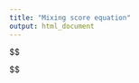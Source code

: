 ```yaml
---
title: "Mixing score equation"
output: html_document
---
```



$$
\begin{split} \text{mixing score}  & =  

1 - \frac{\bar{x} - \frac{K}{2}}{K - \frac{K}{2}}
\\

&= 

1 - 
\frac{
  \frac{
    \frac{\sum_i{
      \sum_k{
        \begin{cases}
          1 & \text{ if } n_{k}(x_i) \in x\\ 
          0 & \text{ if } n_{k}(x_i) \in y
        \end{cases}
      }
    }}{i}
    +
    \frac{\sum_j{
      \sum_k{
        \begin{cases}
          1 & \text{ if } n_{k}(y_j) \in y\\ 
          0 & \text{ if } n_{k}(y_j) \in x
        \end{cases}
      }
    }}{j}
  }{2}
  - \frac{K}{2}
}{\frac{K}{2}}

\\
&= 

2 -
2 (
  \frac{\sum_i{
    \frac{\sum_{k_x}{
      \begin{cases}
        1 & \text{ if } n_{k_x}(x_i) \in x\\ 
        0 & \text{ if } n_{k_x}(x_i) \in y
      \end{cases}
    }}{2K_x}
  }}{i}
  +
  \frac{\sum_j{
    \frac{\sum_{k_y}{
      \begin{cases}
        1 & \text{ if } n_{k_y}(y_j) \in y\\ 
        0 & \text{ if } n_{k_y}(y_j) \in x
      \end{cases}
    }}{2{K_y}}
  }}{j}
)

\end{split}
$$